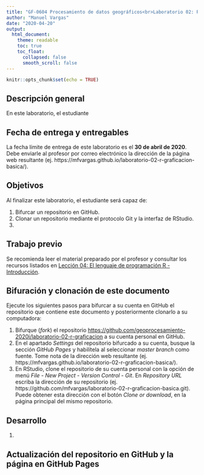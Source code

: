```yaml
---
title: "GF-0604 Procesamiento de datos geográficos<br>Laboratorio 02: R - Graficación básica"
author: "Manuel Vargas"
date: "2020-04-20"
output:
  html_document:
    theme: readable    
    toc: true
    toc_float:
      collapsed: false
      smooth_scroll: false  
---
```


```r
knitr::opts_chunk$set(echo = TRUE)
```

## Descripción general
En este laboratorio, el estudiante

## Fecha de entrega y entregables
La fecha límite de entrega de este laboratorio es el **30 de abril de 2020**. Debe enviarle al profesor por correo electrónico la dirección de la página web resultante (ej. https://mfvargas.github.io/laboratorio-02-r-graficacion-basica/).

## Objetivos
Al finalizar este laboratorio, el estudiante será capaz de:

1. Bifurcar un repositorio en GitHub.
2. Clonar un repositorio mediante el protocolo Git y la interfaz de RStudio.
3. 

## Trabajo previo
Se recomienda leer el material preparado por el profesor y consultar los recursos listados en [Lección 04: El lenguaje de programación R - Introducción](https://geoprocesamiento-2020i.github.io/leccion-04-r-introduccion/).

## Bifuración y clonación de este documento
Ejecute los siguientes pasos para bifurcar a su cuenta en GitHub el repositorio que contiene este documento y posteriormente clonarlo a su computadora:

1. Bifurque (_fork_) el repositorio [https://github.com/geoprocesamiento-2020i/laboratorio-02-r-graficacion](https://github.com/geoprocesamiento-2020i/laboratorio-02-r-graficacion) a su cuenta personal en GitHub.
2. En el apartado _Settings_ del repositorio bifurcado a su cuenta, busque la sección _GitHub Pages_ y habilítela al seleccionar _master branch_ como fuente. Tome nota de la dirección web resultante (ej. https://mfvargas.github.io/laboratorio-02-r-graficacion-basica/).
3. En RStudio, clone el repositorio de su cuenta personal con la opción de menú _File - New Project - Version Control - Git_. En _Repository URL_ escriba la dirección de su repositorio (ej. https://github.com/mfvargas/laboratorio-02-r-graficacion-basica.git). Puede obtener esta dirección con el botón _Clone or download_, en la página principal del mismo repositorio.

## Desarrollo
1. 

## Actualización del repositorio en GitHub y la página en GitHub Pages